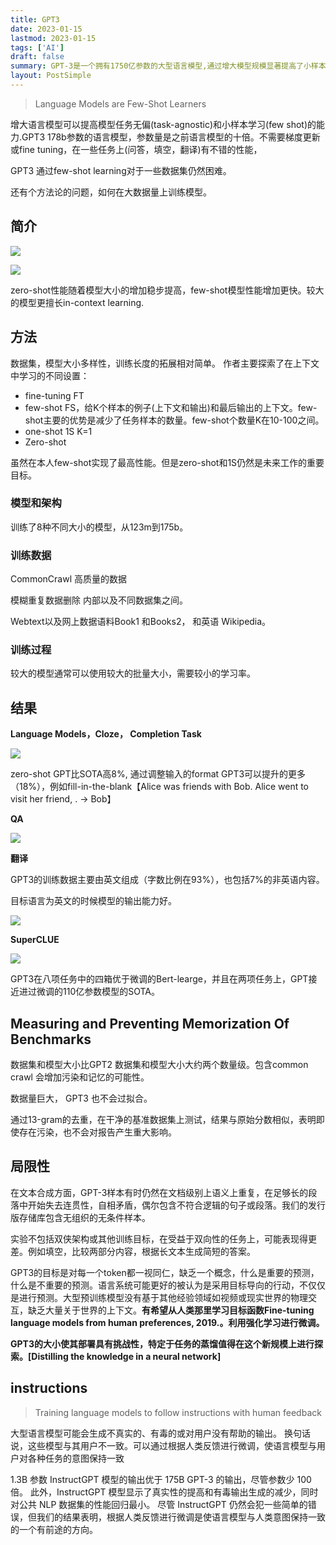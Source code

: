 ```yaml
---
title: GPT3
date: 2023-01-15
lastmod: 2023-01-15
tags: ['AI']
draft: false
summary: GPT-3是一个拥有1750亿参数的大型语言模型,通过增大模型规模显著提高了小样本学习能力。在问答、填空、翻译等多项任务上,GPT-3无需微调就能取得不错的性能,但在某些数据集上仍存在困难。该研究还探讨了如何在大规模数据上训练如此庞大的语言模型。
layout: PostSimple
---
```


> Language Models are Few-Shot Learners

增大语言模型可以提高模型任务无偏(task-agnostic)和小样本学习(few shot)的能力.GPT3 178b参数的语言模型，参数量是之前语言模型的十倍。不需要梯度更新或fine tuning，在一些任务上(问答，填空，翻译)有不错的性能，

GPT3 通过few-shot learning对于一些数据集仍然困难。

还有个方法论的问题，如何在大数据量上训练模型。

## 简介

![](https://tz-1256822507.cos.ap-hongkong.myqcloud.com/typora/image-20230115134942286.png)

![](https://tz-1256822507.cos.ap-hongkong.myqcloud.com/typora/image-20230115134954410.png)

zero-shot性能随着模型大小的增加稳步提高，few-shot模型性能增加更快。较大的模型更擅长in-context learning.

## 方法

数据集，模型大小多样性，训练长度的拓展相对简单。 作者主要探索了在上下文中学习的不同设置：

- fine-tuning FT
- few-shot FS，给K个样本的例子(上下文和输出)和最后输出的上下文。few-shot主要的优势是减少了任务样本的数量。few-shot个数量K在10-100之间。
- one-shot 1S K=1
- Zero-shot

虽然在本人few-shot实现了最高性能。但是zero-shot和1S仍然是未来工作的重要目标。

### 模型和架构

训练了8种不同大小的模型，从123m到175b。

### 训练数据

CommonCrawl 高质量的数据

模糊重复数据删除 内部以及不同数据集之间。

Webtext以及网上数据语料Book1 和Books2， 和英语 Wikipedia。

### 训练过程

较大的模型通常可以使用较大的批量大小，需要较小的学习率。

## 结果

**Language Models，Cloze， Completion Task**

![](https://tz-1256822507.cos.ap-hongkong.myqcloud.com/typora/image-20230115145124344.png)

zero-shot GPT比SOTA高8%, 通过调整输入的format GPT3可以提升的更多（18%），例如fill-in-the-blank【Alice was friends with Bob. Alice went to visit her friend, . → Bob】

**QA**

![](https://tz-1256822507.cos.ap-hongkong.myqcloud.com/typora/image-20230115150045989.png)

**翻译**

GPT3的训练数据主要由英文组成（字数比例在93%），也包括7%的非英语内容。

目标语言为英文的时候模型的输出能力好。

![](https://tz-1256822507.cos.ap-hongkong.myqcloud.com/typora/image-20230115151146741.png)

**SuperCLUE**

![](https://tz-1256822507.cos.ap-hongkong.myqcloud.com/typora/image-20230115151729197.png)

GPT3在八项任务中的四箱优于微调的Bert-learge，并且在两项任务上，GPT接近进过微调的110亿参数模型的SOTA。

## Measuring and Preventing Memorization Of Benchmarks

数据集和模型大小比GPT2 数据集和模型大小大约两个数量级。包含common crawl 会增加污染和记忆的可能性。

数据量巨大， GPT3 也不会过拟合。

通过13-gram的去重，在干净的基准数据集上测试，结果与原始分数相似，表明即使存在污染，也不会对报告产生重大影响。

## 局限性

在文本合成方面，GPT-3样本有时仍然在文档级别上语义上重复，在足够长的段落中开始失去连贯性，自相矛盾，偶尔包含不符合逻辑的句子或段落。我们的发行版存储库包含无组织的无条件样本。

实验不包括双侠架构或其他训练目标，在受益于双向性的任务上，可能表现得更差。例如填空，比较两部分内容，根据长文本生成简短的答案。

GPT3的目标是对每一个token都一视同仁，缺乏一个概念，什么是重要的预测，什么是不重要的预测。语言系统可能更好的被认为是采用目标导向的行动，不仅仅是进行预测。大型预训练模型没有基于其他经验领域如视频或现实世界的物理交互，缺乏大量关于世界的上下文。**有希望从人类那里学习目标函数Fine-tuning language models from human preferences, 2019.。利用强化学习进行微调。**

**GPT3的大小使其部署具有挑战性，特定于任务的蒸馏值得在这个新规模上进行探索。[Distilling the knowledge in a neural network]**

## instructions

> Training language models to follow instructions with human feedback

大型语言模型可能会生成不真实的、有毒的或对用户没有帮助的输出。 换句话说，这些模型与其用户不一致。可以通过根据人类反馈进行微调，使语言模型与用户对各种任务的意图保持一致

1.3B 参数 InstructGPT 模型的输出优于 175B GPT-3 的输出，尽管参数少 100 倍。 此外，InstructGPT 模型显示了真实性的提高和有毒输出生成的减少，同时对公共 NLP 数据集的性能回归最小。 尽管 InstructGPT 仍然会犯一些简单的错误，但我们的结果表明，根据人类反馈进行微调是使语言模型与人类意图保持一致的一个有前途的方向。
